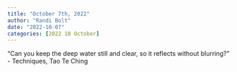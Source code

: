 ```yaml
---
title: "October 7th, 2022"
author: "Randi Bolt"
date: "2022-10-07"
categories: [2022 10 October]
---
```


"Can you keep the deep water still and clear, so it reflects without blurring?" - Techniques, Tao Te Ching
